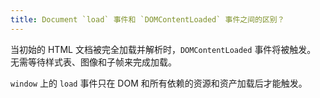 ```yaml
---
title: Document `load` 事件和 `DOMContentLoaded` 事件之间的区别？
---
```


当初始的 HTML 文档被完全加载并解析时，`DOMContentLoaded` 事件将被触发。 无需等待样式表、图像和子帧来完成加载。

`window` 上的 `load` 事件只在 DOM 和所有依赖的资源和资产加载后才能触发。
